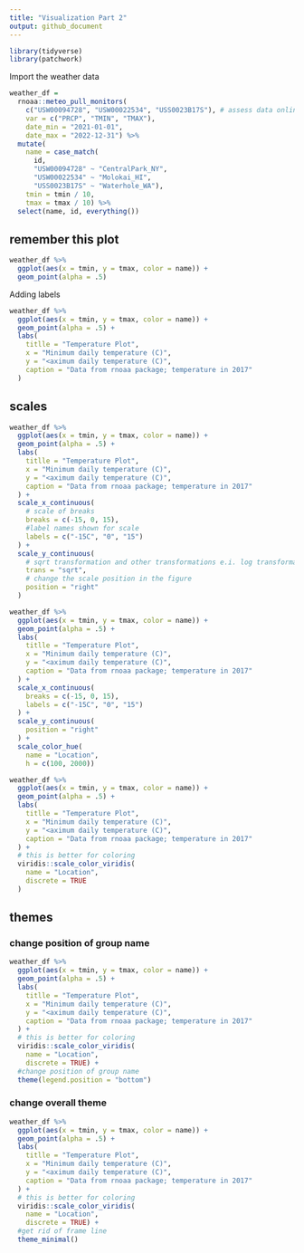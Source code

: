 ```yaml
---
title: "Visualization Part 2"
output: github_document
---
```


```r
library(tidyverse)
library(patchwork)

```

Import the weather data

```r
weather_df = 
  rnoaa::meteo_pull_monitors(
    c("USW00094728", "USW00022534", "USS0023B17S"), # assess data online allowed by rnoaa package
    var = c("PRCP", "TMIN", "TMAX"), 
    date_min = "2021-01-01",
    date_max = "2022-12-31") %>%
  mutate(
    name = case_match(
      id, 
      "USW00094728" ~ "CentralPark_NY", 
      "USW00022534" ~ "Molokai_HI",
      "USS0023B17S" ~ "Waterhole_WA"),
    tmin = tmin / 10,
    tmax = tmax / 10) %>%
  select(name, id, everything())
```

## remember this plot

```r
weather_df %>% 
  ggplot(aes(x = tmin, y = tmax, color = name)) +
  geom_point(alpha = .5)
```


Adding labels
```r
weather_df %>% 
  ggplot(aes(x = tmin, y = tmax, color = name)) +
  geom_point(alpha = .5) +
  labs(
    titlle = "Temperature Plot",
    x = "Minimum daily temperature (C)", 
    y = "<aximum daily temperature (C)",
    caption = "Data from rnoaa package; temperature in 2017"
  )
```


## scales

```r
weather_df %>% 
  ggplot(aes(x = tmin, y = tmax, color = name)) +
  geom_point(alpha = .5) +
  labs(
    titlle = "Temperature Plot",
    x = "Minimum daily temperature (C)", 
    y = "<aximum daily temperature (C)",
    caption = "Data from rnoaa package; temperature in 2017"
  ) + 
  scale_x_continuous(
    # scale of breaks
    breaks = c(-15, 0, 15), 
    #label names shown for scale
    labels = c("-15C", "0", "15")
  ) + 
  scale_y_continuous(
    # sqrt transformation and other transformations e.i. log transformation can be applied
    trans = "sqrt", 
    # change the scale position in the figure
    position = "right"
  )
```



```r
weather_df %>% 
  ggplot(aes(x = tmin, y = tmax, color = name)) +
  geom_point(alpha = .5) +
  labs(
    titlle = "Temperature Plot",
    x = "Minimum daily temperature (C)", 
    y = "<aximum daily temperature (C)",
    caption = "Data from rnoaa package; temperature in 2017"
  ) + 
  scale_x_continuous(
    breaks = c(-15, 0, 15), 
    labels = c("-15C", "0", "15")
  ) + 
  scale_y_continuous(
    position = "right"
  ) + 
  scale_color_hue(
    name = "Location",
    h = c(100, 2000))
```


```r
weather_df %>% 
  ggplot(aes(x = tmin, y = tmax, color = name)) +
  geom_point(alpha = .5) +
  labs(
    titlle = "Temperature Plot",
    x = "Minimum daily temperature (C)", 
    y = "<aximum daily temperature (C)",
    caption = "Data from rnoaa package; temperature in 2017"
  ) + 
  # this is better for coloring
  viridis::scale_color_viridis(
    name = "Location", 
    discrete = TRUE
  )
```


## themes

### change position of group name

```r
weather_df %>% 
  ggplot(aes(x = tmin, y = tmax, color = name)) +
  geom_point(alpha = .5) +
  labs(
    titlle = "Temperature Plot",
    x = "Minimum daily temperature (C)", 
    y = "<aximum daily temperature (C)",
    caption = "Data from rnoaa package; temperature in 2017"
  ) + 
  # this is better for coloring
  viridis::scale_color_viridis(
    name = "Location", 
    discrete = TRUE) + 
  #change position of group name
  theme(legend.position = "bottom")
```

### change overall theme

```r
weather_df %>% 
  ggplot(aes(x = tmin, y = tmax, color = name)) +
  geom_point(alpha = .5) +
  labs(
    titlle = "Temperature Plot",
    x = "Minimum daily temperature (C)", 
    y = "<aximum daily temperature (C)",
    caption = "Data from rnoaa package; temperature in 2017"
  ) + 
  # this is better for coloring
  viridis::scale_color_viridis(
    name = "Location", 
    discrete = TRUE) + 
  #get rid of frame line
  theme_minimal()
```